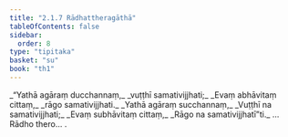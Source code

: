 ```yaml
---
title: "2.1.7 Rādhattheragāthā"
tableOfContents: false
sidebar:
  order: 8
type: "tipitaka"
basket: "su"
book: "th1"
---
```



<DynamicBreadcrumb />

<Division number="133" book="th1">

<Paragraph number="292" type="verses" book="th1">
_“Yathā agāraṃ ducchannaṃ,_  
_vuṭṭhī samativijjhati;_  
_Evaṃ abhāvitaṃ cittaṃ,_  
_rāgo samativijjhati._  

</Paragraph>

</Division>
<Division number="134" book="th1">

<Paragraph number="293" type="verses" book="th1">
_Yathā agāraṃ succhannaṃ,_  
_Vuṭṭhī na samativijjhati;_  
_Evaṃ subhāvitaṃ cittaṃ,_  
_Rāgo na samativijjhatī”ti._  


</Paragraph>
</Division>

<Paragraph number="294" type="center" book="th1">
…  Rādho thero… .
</Paragraph>